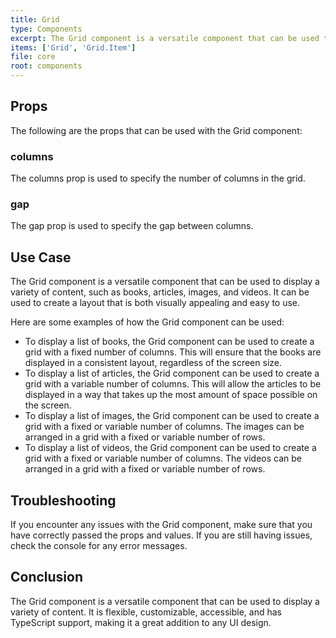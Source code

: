 ```yaml
---
title: Grid
type: Components
excerpt: The Grid component is a versatile component that can be used to display a variety of content, such as books, articles, images, and videos. The Grid component can be customized to fit your specific needs, such as the number of columns, the layout of the grid, and the styling of the grid.
items: ['Grid', 'Grid.Item']
file: core
root: components
---
```


## Props

The following are the props that can be used with the Grid component:

### columns

The columns prop is used to specify the number of columns in the grid.

### gap

The gap prop is used to specify the gap between columns.

## Use Case

The Grid component is a versatile component that can be used to display a variety of content, such as books, articles, images, and videos. It can be used to create a layout that is both visually appealing and easy to use.

Here are some examples of how the Grid component can be used:

- To display a list of books, the Grid component can be used to create a grid with a fixed number of columns. This will ensure that the books are displayed in a consistent layout, regardless of the screen size.
- To display a list of articles, the Grid component can be used to create a grid with a variable number of columns. This will allow the articles to be displayed in a way that takes up the most amount of space possible on the screen.
- To display a list of images, the Grid component can be used to create a grid with a fixed or variable number of columns. The images can be arranged in a grid with a fixed or variable number of rows.
- To display a list of videos, the Grid component can be used to create a grid with a fixed or variable number of columns. The videos can be arranged in a grid with a fixed or variable number of rows.

## Troubleshooting

If you encounter any issues with the Grid component, make sure that you have correctly passed the props and values. If you are still having issues, check the console for any error messages.

## Conclusion

The Grid component is a versatile component that can be used to display a variety of content. It is flexible, customizable, accessible, and has TypeScript support, making it a great addition to any UI design.
